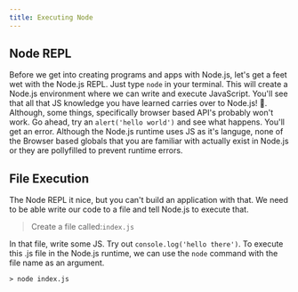 ```yaml
---
title: Executing Node
---
```


## Node REPL
Before we get into creating programs and apps with Node.js, let's get a feet wet with the Node.js REPL.
Just type `node` in your terminal. This will create a Node.js environment where we can write and execute
JavaScript. You'll see that all that JS knowledge you have learned carries over to Node.js! 💯. Although, some things,
specifically browser based API's probably won't work. Go ahead, try an `alert('hello world')` and see what happens.
You'll get an error. Although the Node.js runtime uses JS as it's languge, none of the Browser based
globals that you are familiar with actually exist in Node.js or they are pollyfilled to prevent
runtime errors.

## File Execution
The Node REPL it nice, but you can't build an application with that. We need to be able
write our code to a file and tell Node.js to execute that.

>Create a file called:`index.js`



In that file, write some JS. Try out `console.log('hello there')`. To execute this .js file
in the Node.js runtime, we can use the `node` command with the file name as an argument.

```
> node index.js
```
